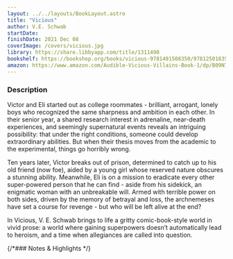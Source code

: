 ```yaml
---
layout: ../../layouts/BookLayout.astro
title: "Vicious"
author: V.E. Schwab
startDate:
finishDate: 2021 Dec 08
coverImage: /covers/vicious.jpg
library: https://share.libbyapp.com/title/1311490
bookshelf: https://bookshop.org/books/vicious-9781491508350/9781250183507
amazon: https://www.amazon.com/Audible-Vicious-Villains-Book-1/dp/B09N7PTKK2/
---
```


<ReadingTime
  startDate  = {frontmatter.startDate}
  finishDate = {frontmatter.finishDate}
/>

### Description
Victor and Eli started out as college roommates - brilliant, arrogant, lonely boys who recognized the same sharpness and ambition in each other. In their senior year, a shared research interest in adrenaline, near-death experiences, and seemingly supernatural events reveals an intriguing possibility: that under the right conditions, someone could develop extraordinary abilities. But when their thesis moves from the academic to the experimental, things go horribly wrong.

Ten years later, Victor breaks out of prison, determined to catch up to his old friend (now foe), aided by a young girl whose reserved nature obscures a stunning ability. Meanwhile, Eli is on a mission to eradicate every other super-powered person that he can find - aside from his sidekick, an enigmatic woman with an unbreakable will. Armed with terrible power on both sides, driven by the memory of betrayal and loss, the archnemeses have set a course for revenge - but who will be left alive at the end?

In Vicious, V. E. Schwab brings to life a gritty comic-book-style world in vivid prose: a world where gaining superpowers doesn’t automatically lead to heroism, and a time when allegiances are called into question.

{/*### Notes & Highlights */}

<BuyBook
  library   = {frontmatter.library}
  bookshelf = {frontmatter.bookshelf}
  amazon    = {frontmatter.amazon}
/>
